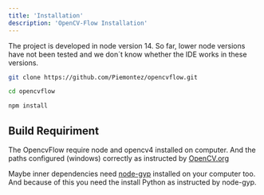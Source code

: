 ```yaml
---
title: 'Installation'
description: 'OpenCV-Flow Installation'
---
```


The project is developed in node version 14. 
So far, lower node versions have not been tested and we don´t know whether the IDE works in these versions.

```bash
git clone https://github.com/Piemontez/opencvflow.git

cd opencvflow

npm install
```

## Build Requiriment
The OpencvFlow require node and opencv4 installed on computer. 
And the paths configured (windows) correctly as instructed by [OpenCV.org](https://opencv.org/)

Maybe inner dependencies need [node-gyp](https://www.npmjs.com/package/node-gyp) installed on your computer too. 
And because of this you need the install Python as instructed by node-gyp.

